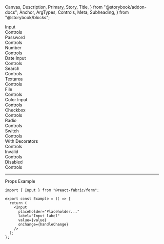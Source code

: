   Canvas,
  Description,
  Primary,
  Story,
  Title,
} from "@storybook/addon-docs";
  Anchor,
  ArgTypes,
  Controls,
  Meta,
  Subheading,
} from "@storybook/blocks";

<Meta of={InputStories} />

<Title>Inputs</Title>

<Anchor storyId="input">
  <div className="hidden-anchor">
    <Subheading>Input</Subheading>
  </div>
</Anchor>

<Primary />

<Collapsable className="control-panel">
  <div>Controls</div>
  <Controls of={InputStories._Input} />
</Collapsable>

<Anchor storyId="password">
  <Subheading>Password</Subheading>
</Anchor>
<Description of={PasswordStories._Password} />
<Canvas withToolbar of={PasswordStories._Password} />
<Collapsable className="control-panel">
  <div>Controls</div>
  <Controls of={PasswordStories._Password} />
</Collapsable>

<Anchor storyId="number">
  <Subheading>Number</Subheading>
</Anchor>
<Description of={NumberStories._Number} />
<Canvas withToolbar of={NumberStories._Number} />
<Collapsable className="control-panel">
  <div>Controls</div>
  <Controls of={NumberStories._Number} />
</Collapsable>

<Anchor storyId="date">
  <Subheading>Date Input</Subheading>
</Anchor>
<Description of={DateInputStories._DateInput} />
<Canvas withToolbar of={DateInputStories._DateInput} />
<Collapsable className="control-panel">
  <div>Controls</div>
  <Controls of={DateInputStories._DateInput} />
</Collapsable>

<Anchor storyId="search">
  <Subheading>Search</Subheading>
</Anchor>
<Description of={SearchStories._Search} />
<Canvas withToolbar of={SearchStories._Search} />
<Collapsable className="control-panel">
  <div>Controls</div>
  <Controls of={SearchStories._Search} />
</Collapsable>

<Anchor storyId="textarea">
  <Subheading>Textarea</Subheading>
</Anchor>
<Description of={TextareaStories._Textarea} />
<Canvas withToolbar of={TextareaStories._Textarea} />
<Collapsable className="control-panel">
  <div>Controls</div>
  <Controls of={TextareaStories._Textarea} />
</Collapsable>

<Anchor storyId="file">
  <Subheading>File</Subheading>
</Anchor>
<Description of={FileStories._FileInput} />
<Canvas withToolbar of={FileStories._FileInput} />
<Collapsable className="control-panel">
  <div>Controls</div>
  <Controls of={FileStories._FileInput} />
</Collapsable>

<Anchor storyId="color">
  <Subheading>Color Input</Subheading>
</Anchor>
<Description of={ColorInputStories._ColorInput} />
<Canvas withToolbar of={ColorInputStories._ColorInput} />
<Collapsable className="control-panel">
  <div>Controls</div>
  <Controls of={ColorInputStories._ColorInput} />
</Collapsable>

<Anchor storyId="checkbox">
  <Subheading>Checkbox</Subheading>
</Anchor>
<Description of={CheckboxStories._Checkbox} />
<Canvas withToolbar of={CheckboxStories._Checkbox} />
<Collapsable className="control-panel">
  <div>Controls</div>
  <Controls of={CheckboxStories._Checkbox} />
</Collapsable>

<Anchor storyId="radio">
  <Subheading>Radio</Subheading>
</Anchor>
<Description of={RadioStories._Radio} />
<Canvas withToolbar of={RadioStories._Radio} />
<Collapsable className="control-panel">
  <div>Controls</div>
  <Controls of={RadioStories._Radio} />
</Collapsable>

<Anchor storyId="switch">
  <Subheading>Switch</Subheading>
</Anchor>
<Description of={SwitchStories._Switch} />
<Canvas withToolbar of={SwitchStories._Switch} />
<Collapsable className="control-panel">
  <div>Controls</div>
  <Controls of={SwitchStories._Switch} />
</Collapsable>

<Anchor storyId="withDecorators">
  <Subheading>With Decorators</Subheading>
</Anchor>
<Description of={OtherStories.WithDecorators} />
<Canvas withToolbar of={OtherStories.WithDecorators} />
<Collapsable className="control-panel">
  <div>Controls</div>
  <Controls of={OtherStories.WithDecorators} />
</Collapsable>

<Anchor storyId="invalid">
  <Subheading>Invalid</Subheading>
</Anchor>
<Description of={OtherStories.InvalidInput} />
<Canvas withToolbar of={OtherStories.InvalidInput} />
<Collapsable className="control-panel">
  <div>Controls</div>
  <Controls of={OtherStories.InvalidInput} />
</Collapsable>

<Anchor storyId="disabled">
  <Subheading>Disabled</Subheading>
</Anchor>
<Description of={OtherStories.DisabledInput} />
<Canvas withToolbar of={OtherStories.DisabledInput} />
<Collapsable className="control-panel">
  <div>Controls</div>
  <Controls of={OtherStories.DisabledInput} />
</Collapsable>

<hr />

<Anchor storyId="props">
  <Subheading>Props</Subheading>
</Anchor>

<ArgTypes sort="requiredFirst" />

<Anchor storyId="sample">
  <Subheading>Example</Subheading>
</Anchor>

```tsx
import { Input } from "@react-fabric/form";

export const Example = () => {
  return (
    <Input
      placeholder="Placeholder..."
      label="Input label"
      value={value}
      onChange={handleChange}
    />
  );
};
```
